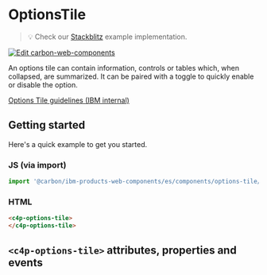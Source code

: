 
<Meta of={OptionsTileStories} />

# OptionsTile

> 💡 Check our
> [Stackblitz](#)
> example implementation.

[![Edit carbon-web-components](https://developer.stackblitz.com/img/open_in_stackblitz.svg)](https://stackblitz.com/github/carbon-design-system/ibm-products/tree/main/packages/ibm-products-web-components/examples/options-tile)

An options tile can contain information, controls or tables which, when collapsed, are summarized. It can be paired with a toggle to quickly enable or disable the option.

[Options Tile guidelines (IBM internal)](https://stackblitz.com/github/carbon-design-system/ibm-products/tree/main/packages/ibm-products-web-components/examples/options-tile)

## Getting started

Here's a quick example to get you started.

### JS (via import)

```javascript
import '@carbon/ibm-products-web-components/es/components/options-tile/index.js';
```


### HTML

```html
<c4p-options-tile>
</c4p-options-tile>
```

## `<c4p-options-tile>` attributes, properties and events

<ArgTypes of="c4p-options-tile" />
